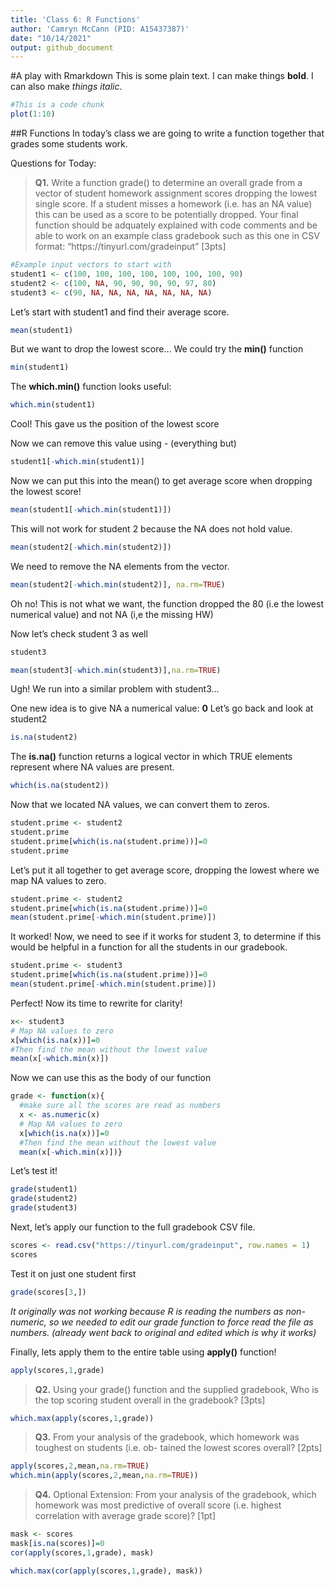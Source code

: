 ```yaml
---
title: 'Class 6: R Functions'
author: 'Camryn McCann (PID: A15437387)'
date: "10/14/2021"
output: github_document
---
```


#A play with Rmarkdown
This is some plain text. I can make things **bold**. I can also make *things italic*.

```r
#This is a code chunk
plot(1:10)
```

##R Functions 
In today's class we are going to write a function together that grades some students work. 

Questions for Today:

> **Q1.** Write a function grade() to determine an overall grade from a vector of student homework assignment scores dropping the lowest single score. If a student misses a homework (i.e. has an NA value) this can be used as a score to be potentially dropped. Your final function should be adquately explained with code comments and be able to work on an example class gradebook such as this one in CSV format: “https://tinyurl.com/gradeinput” [3pts]


```r
#Example input vectors to start with
student1 <- c(100, 100, 100, 100, 100, 100, 100, 90)
student2 <- c(100, NA, 90, 90, 90, 90, 97, 80)
student3 <- c(90, NA, NA, NA, NA, NA, NA, NA)
```


Let's start with student1 and find their average score.
```r
mean(student1)
```

But we want to drop the lowest score...
We could try the **min()** function

```r
min(student1)
```

The **which.min()** function looks useful:
```r
which.min(student1)
```

Cool! This gave us the position of the lowest score

Now we can remove this value using - (everything but)

```r
student1[-which.min(student1)]
```

Now we can put this into the mean() to get average score when dropping the lowest score!

```r
mean(student1[-which.min(student1)])
```

This will not work for student 2 because the NA does not hold value.
```r
mean(student2[-which.min(student2)])
```

We need to remove the NA elements from the vector.
```r
mean(student2[-which.min(student2)], na.rm=TRUE)
```
Oh no! This is not what we want, the function dropped the 80 (i.e the lowest numerical value) and not NA (i,e the missing HW)

Now let's check student 3 as well
```r
student3
```
```r
mean(student3[-which.min(student3)],na.rm=TRUE)
```
Ugh! We run into a similar problem with student3...

One new idea is to give NA a numerical value: **0**
Let's go back and look at student2

```r
is.na(student2)
```

The **is.na()** function returns a logical vector in which TRUE elements represent where NA values are present.

```r
which(is.na(student2))
```

Now that we located NA values, we can convert them to zeros.

```r
student.prime <- student2 
student.prime
student.prime[which(is.na(student.prime))]=0
student.prime
```

Let's put it all together to get average score, dropping the lowest where we map NA values to zero. 
```r
student.prime <- student2 
student.prime[which(is.na(student.prime))]=0
mean(student.prime[-which.min(student.prime)])
```

It worked! Now, we need to see if it works for student 3, to determine if this would be helpful in a function for all the students in our gradebook.
```r
student.prime <- student3 
student.prime[which(is.na(student.prime))]=0
mean(student.prime[-which.min(student.prime)])
```

Perfect! Now its time to rewrite for clarity!
```r
x<- student3
# Map NA values to zero 
x[which(is.na(x))]=0
#Then find the mean without the lowest value
mean(x[-which.min(x)])
```


Now we can use this as the body of our function
```r
grade <- function(x){
  #make sure all the scores are read as numbers
  x <- as.numeric(x)
  # Map NA values to zero 
  x[which(is.na(x))]=0
  #Then find the mean without the lowest value
  mean(x[-which.min(x)])}
```

Let's test it!
```r
grade(student1)
grade(student2)
grade(student3)
```

Next, let's apply our function to the full gradebook CSV file.

```r
scores <- read.csv("https://tinyurl.com/gradeinput", row.names = 1)
scores
```

Test it on just one student first
```r
grade(scores[3,])
```

*It originally was not working because R is reading the numbers as non-numeric, so we needed to edit our grade function to force read the file as numbers. (already went back to original and edited which is why it works)*


Finally, lets apply them to the entire table using **apply()** function!
```r
apply(scores,1,grade)
```



> **Q2.** Using your grade() function and the supplied gradebook, Who is the top scoring student overall in the gradebook? [3pts]

```r
which.max(apply(scores,1,grade))
```



> **Q3.** From your analysis of the gradebook, which homework was toughest on students (i.e. ob- tained the lowest scores overall? [2pts]

```r
apply(scores,2,mean,na.rm=TRUE)
which.min(apply(scores,2,mean,na.rm=TRUE))
```



> **Q4.** Optional Extension: From your analysis of the gradebook, which homework was most predictive of overall score (i.e. highest correlation with average grade score)? [1pt]

```r
mask <- scores
mask[is.na(scores)]=0
cor(apply(scores,1,grade), mask)
```
```r
which.max(cor(apply(scores,1,grade), mask))
```


